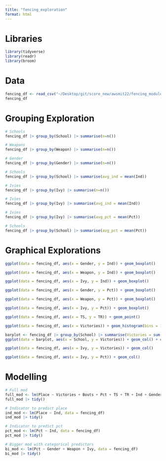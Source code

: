```yaml
---
title: "fencing_exploration"
format: html
---
```


# Libraries

```r
library(tidyverse)
library(readr)
library(broom)
```

# Data

```r
fencing_df <- read_csv("~/Desktop/git/score_new/awsmit22/fencing_module/exploration/fencing.csv")
fencing_df
```

# Grouping Exploration

```r
# Schools
fencing_df |> group_by(School) |> summarise(n=n())
```

```r
# Weapons
fencing_df |> group_by(Weapon) |> summarise(n=n())
```

```r
# Gender
fencing_df |> group_by(Gender) |> summarise(n=n())
```

```r
# Schools
fencing_df |> group_by(School) |> summarise(avg_ind = mean(Ind))
```

```r
# Ivies
fencing_df |> group_by(Ivy) |> summarise(n=n())
```

```r
# Ivies
fencing_df |> group_by(Ivy) |> summarise(avg_ind = mean(Ind))
```

```r
# Ivies
fencing_df |> group_by(Ivy) |> summarise(avg_pct = mean(Pct))
```

```r
# Schools
fencing_df |> group_by(School) |> summarise(avg_pct = mean(Pct))
```

# Graphical Explorations

```r
ggplot(data = fencing_df, aes(x = Gender, y = Ind)) + geom_boxplot()
```

```r
ggplot(data = fencing_df, aes(x = Weapon, y = Ind)) + geom_boxplot()
```

```r
ggplot(data = fencing_df, aes(x = Ivy, y = Ind)) + geom_boxplot()
```

```r
ggplot(data = fencing_df, aes(x = Gender, y = Pct)) + geom_boxplot()
```

```r
ggplot(data = fencing_df, aes(x = Weapon, y = Pct)) + geom_boxplot()
```

```r
ggplot(data = fencing_df, aes(x = Ivy, y = Pct)) + geom_boxplot()
```

```r
ggplot(data = fencing_df, aes(x = TS, y = TR)) + geom_point()
```

```r
ggplot(data = fencing_df, aes(x = Victories)) + geom_histogram(bins = 10, colour = "black", fill = "lightblue") + facet_grid( Gender ~ Weapon) + theme_minimal() + theme(axis.text = element_text(size = 12), strip.text = element_text(size = 12)) + labs(title = "Histograms of Victories for Each Weapon and Both Genders")
```

```r
barplot <- fencing_df |> group_by(School) |> summarise(Victories = sum(Victories)) |> mutate(School = fct_reorder(School, Victories))
ggplot(data = barplot, aes(x = School, y = Victories)) + geom_col() + coord_flip()
```

```r
ggplot(data = fencing_df, aes(x = Ivy, y = Victories)) + geom_col()
```

```r
ggplot(data = fencing_df, aes(x = Ivy, y = Pct)) + geom_col()
```

# Modelling

```r
# Full mod
full_mod <- lm(Place ~ Victories + Bouts + Pct + TS + TR + Ind + Gender + Weapon + Ivy, data = fencing_df)
full_mod |> tidy()
```

```r
# Indicator to predict place
ind_mod <- lm(Place ~ Ind, data = fencing_df)
ind_mod |> tidy()
```

```r
# Indicator to predict pct
pct_mod <- lm(Pct ~ Ind, data = fencing_df)
pct_mod |> tidy()
```

```r
# Bigger mod with categorical predictors
bi_mod <- lm(Pct ~ Gender + Weapon + Ivy, data = fencing_df)
bi_mod |> tidy()
```



